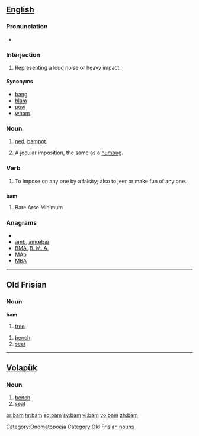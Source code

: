 {{also|-bam|BAM|ват}}
==[[English]]==
{{rfc-auto}}
===Pronunciation===
* {{rhymes|æm}}

===Interjection===
{{en-intj}}

# Representing a loud noise or heavy impact.

====Synonyms====
* [[bang]]
* [[blam]]
* [[pow]]
* [[wham]]

===Noun===
{{en-noun}}

# {{context|Scottish English|slang}} [[ned]], [[bampot]].
# {{1811}} A jocular imposition, the same as a [[humbug]].

===Verb===
{{en-verb|bams|bamming|bammed|bammed}}

# {{1811}} To impose on any one by a falsity; also to jeer or make fun of any one.

==={{acronym}}===
'''bam'''

# Bare Arse Minimum

===Anagrams===
* {{alphagram|[[ABM#English|ABM]]}} 
* [[amb#English|amb]], [[amœbæ#English|amœbæ]]
* [[BMA#English|BMA]], [[B. M. A.#English|B. M. A.]]
* [[MAb#English|MAb]]
* [[MBA#English|MBA]]


[[Category:Onomatopoeia]]

----

==Old Frisian==

===Noun===
'''bam'''

# [[tree]]

# [[bench]]
# [[seat]]

[[Category:Old Frisian nouns]]

----

==[[Volapük]]==

===Noun===
{{infl|vo|noun}}

# [[bench]]
# [[seat]]

[[br:bam]]
[[hr:bam]]
[[sq:bam]]
[[sv:bam]]
[[vi:bam]]
[[vo:bam]]
[[zh:bam]]